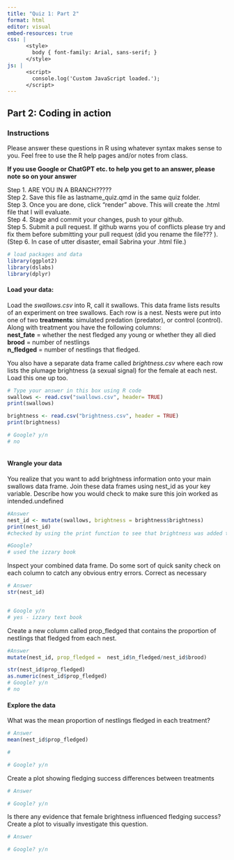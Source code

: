```yaml
---
title: "Quiz 1: Part 2"
format: html
editor: visual
embed-resources: true
css: |
      <style>
        body { font-family: Arial, sans-serif; }
      </style>
js: |
      <script>
        console.log('Custom JavaScript loaded.');
      </script>
---
```


## Part 2: Coding in action

### Instructions

Please answer these questions in R using whatever syntax makes sense to you. Feel free to use the R help pages and/or notes from class.

**If you use Google or ChatGPT etc. to help you get to an answer, please note so on your answer**

Step 1. ARE YOU IN A BRANCH?????\
Step 2. Save this file as lastname_quiz.qmd in the same quiz folder.\
Step 3. Once you are done, click "render" above. This will create the .html file that I will evaluate.\
Step 4. Stage and commit your changes, push to your github.\
Step 5. Submit a pull request. If github warns you of conflicts please try and fix them before submitting your pull request (did you rename the file??? ).\
(Step 6. In case of utter disaster, email Sabrina your .html file.)

```r
# load packages and data 
library(ggplot2)
library(dslabs)
library(dplyr)
```

#### Load your data:

Load the *swallows.csv* into R, call it swallows. This data frame lists results of an experiment on tree swallows. Each row is a nest. Nests were put into one of two **treatments**: simulated predation (predator), or control (control). Along with treatment you have the following columns:\
**nest_fate** = whether the nest fledged any young or whether they all died\
**brood** = number of nestlings\
**n_fledged** = number of nestlings that fledged.

You also have a separate data frame called *brightness.csv* where each row lists the plumage brightness (a sexual signal) for the female at each nest. Load this one up too.

```r
# Type your answer in this box using R code 
swallows <- read.csv("swallows.csv", header= TRUE)
print(swallows)

brightness <- read.csv("brightness.csv", header = TRUE)
print(brightness)

# Google? y/n
# no



```

#### Wrangle your data

You realize that you want to add brightness information onto your main swallows data frame. Join these data frames using nest_id as your key variable. Describe how you would check to make sure this join worked as intended.undefined

```r
#Answer
nest_id <- mutate(swallows, brightness = brightness$brightness)
print(nest_id)
#checked by using the print function to see that brightness was added to the df

#Google? 
# used the izzary book


```

Inspect your combined data frame. Do some sort of quick sanity check on each column to catch any obvious entry errors. Correct as necessary

```r
# Answer
str(nest_id)


# Google y/n 
# yes - izzary text book 
```

Create a new column called prop_fledged that contains the proportion of nestlings that fledged from each nest.

```r
#Answer
mutate(nest_id, prop_fledged =  nest_id$n_fledged/nest_id$brood)

str(nest_id$prop_fledged)
as.numeric(nest_id$prop_fledged)
# Google? y/n
# no

```

#### Explore the data

What was the mean proportion of nestlings fledged in each treatment?

```r
# Answer 
mean(nest_id$prop_fledged)

#

# Google? y/n

```

Create a plot showing fledging success differences between treatments

```r
# Answer

# Google? y/n


```

Is there any evidence that female brightness influenced fledging success? Create a plot to visually investigate this question.

```r
# Answer

# Google? y/n

```
